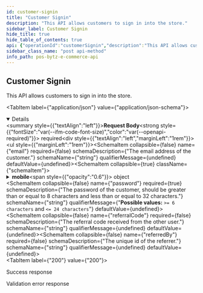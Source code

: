 ```yaml
---
id: customer-signin
title: "Customer Signin"
description: "This API allows customers to sign in into the store."
sidebar_label: Customer Signin
hide_title: true
hide_table_of_contents: true
api: {"operationId":"customerSignin","description":"This API allows customers to sign in into the store.","parameters":[],"requestBody":{"required":true,"content":{"application/json":{"schema":{"type":"object","properties":{"email":{"type":"string","description":"The email address of the customer."},"mobile":{"description":"The valid phone number of the customer.","allOf":[{"type":"object","properties":{"code":{"type":"string","description":"Unique numeric country code"},"number":{"type":"string","description":"The valid phone number of the customer."}},"required":["code","number"]}]},"password":{"type":"string","minLength":6,"maxLength":24,"description":"The password of the customer, should be greater than or equal to 8 characters and less than or equal to 32 characters."},"referralCode":{"type":"string","description":"The referral code received from the other user."},"referredBy":{"type":"string","description":"The unique id of the referrer."}},"required":["password"]}}}},"responses":{"200":{"description":"Success response","content":{"application/json":{"example":{"statusCode":200,"data":{"accessToken":"eyJhbGciOiJIUzI1NiIsInR5cCI6IkpXVCJ9.eyJ1c2VySWQiOiI2MzJjMzQ3NTIyNjlmMTJjNTc5NTIyNzMiLCJpYXQiOjE2NjM4NDMyODAsImV4cCI6MTY2Mzg0Njg4MH0.zo2mIgKO_uHYiENpSPhOfMJf_zZFQb66BhB4sjU0Lec","tokenType":"Bearer","expiresIn":3600}}}}},"400":{"description":"Validation error response","content":{"application/json":{"example":{"statusCode":400,"errors":{"email":["email must be an email"],"password":["password must be longer than or equal to 8 characters"]},"message":"Bad Request"}}}},"403":{"description":"","content":{"application/json":{"example":{"statusCode":403,"message":"Account not verified","error":"Forbidden"}}}}},"tags":["Auth"],"security":[{"oauth2":["user:read","user:write"]}],"method":"post","path":"/ecommerce/v1/auth/signin","servers":[],"securitySchemes":{"oauth2":{"type":"oauth2","flows":{"clientCredentials":{"tokenUrl":"https://gateway-api.posbytz.com/ecommerce/oauth2/token","scopes":["country:read","store:read","category:read","item:read","user:read","user:write","cart:read","cart:write","order:read","order:write","search:read","reviews: read","reviews: write","brand:read"]}}}},"jsonRequestBodyExample":{"email":"string","mobile":{"code":"string","number":"string"},"password":"string","referralCode":"string","referredBy":"string"},"info":{"title":"PosBytz E-Commerce API","description":"Whether you&apos;re building a custom-branded storefront or looking for ways to extend Posbytz, the following guide will help you achieve your goals.","version":"1.0","contact":{}},"postman":{"name":"Customer Signin","description":{"content":"This API allows customers to sign in into the store.","type":"text/plain"},"url":{"path":["ecommerce","v1","auth","signin"],"host":["{{baseUrl}}"],"query":[],"variable":[]},"header":[{"key":"Content-Type","value":"application/json"},{"key":"Accept","value":"application/json"}],"method":"POST","body":{"mode":"raw","raw":"\"\"","options":{"raw":{"language":"json"}}},"auth":{"type":"oauth2","oauth2":[]}}}
sidebar_class_name: "post api-method"
info_path: pos-bytz-e-commerce-api
---
```



## Customer Signin



This API allows customers to sign in into the store.

<MimeTabs><TabItem label={"application/json"} value={"application/json-schema"}><details style={{}} data-collapsed={false} open={true}><summary style={{"textAlign":"left"}}><strong>Request Body</strong><strong style={{"fontSize":"var(--ifm-code-font-size)","color":"var(--openapi-required)"}}> required</strong></summary><div style={{"textAlign":"left","marginLeft":"1rem"}}></div><ul style={{"marginLeft":"1rem"}}><SchemaItem collapsible={false} name={"email"} required={false} schemaDescription={"The email address of the customer."} schemaName={"string"} qualifierMessage={undefined} defaultValue={undefined}></SchemaItem><SchemaItem collapsible={true} className={"schemaItem"}><details style={{}}><summary style={{}}><strong>mobile</strong><span style={{"opacity":"0.6"}}> object</span></summary><div style={{"marginLeft":"1rem"}}><SchemaItem collapsible={false} name={"code"} required={true} schemaDescription={"Unique numeric country code"} schemaName={"string"} qualifierMessage={undefined} defaultValue={undefined}></SchemaItem><SchemaItem collapsible={false} name={"number"} required={true} schemaDescription={"The valid phone number of the customer."} schemaName={"string"} qualifierMessage={undefined} defaultValue={undefined}></SchemaItem></div></details></SchemaItem><SchemaItem collapsible={false} name={"password"} required={true} schemaDescription={"The password of the customer, should be greater than or equal to 8 characters and less than or equal to 32 characters."} schemaName={"string"} qualifierMessage={"**Possible values:** `>= 6 characters` and `<= 24 characters`"} defaultValue={undefined}></SchemaItem><SchemaItem collapsible={false} name={"referralCode"} required={false} schemaDescription={"The referral code received from the other user."} schemaName={"string"} qualifierMessage={undefined} defaultValue={undefined}></SchemaItem><SchemaItem collapsible={false} name={"referredBy"} required={false} schemaDescription={"The unique id of the referrer."} schemaName={"string"} qualifierMessage={undefined} defaultValue={undefined}></SchemaItem></ul></details></TabItem></MimeTabs><div><ApiTabs><TabItem label={"200"} value={"200"}><div>

Success response

</div><div><MimeTabs groupId={"mime-type"}><TabItem label={"application/json"} value={"application/json"}><SchemaTabs groupId={"schema-tabs"}><TabItem label={"Example"} value={"Example"}><ResponseSamples responseExample={"{\n  \"statusCode\": 200,\n  \"data\": {\n    \"accessToken\": \"eyJhbGciOiJIUzI1NiIsInR5cCI6IkpXVCJ9.eyJ1c2VySWQiOiI2MzJjMzQ3NTIyNjlmMTJjNTc5NTIyNzMiLCJpYXQiOjE2NjM4NDMyODAsImV4cCI6MTY2Mzg0Njg4MH0.zo2mIgKO_uHYiENpSPhOfMJf_zZFQb66BhB4sjU0Lec\",\n    \"tokenType\": \"Bearer\",\n    \"expiresIn\": 3600\n  }\n}"} language={"json"}></ResponseSamples></TabItem></SchemaTabs></TabItem></MimeTabs></div></TabItem><TabItem label={"400"} value={"400"}><div>

Validation error response

</div><div><MimeTabs groupId={"mime-type"}><TabItem label={"application/json"} value={"application/json"}><SchemaTabs groupId={"schema-tabs"}><TabItem label={"Example"} value={"Example"}><ResponseSamples responseExample={"{\n  \"statusCode\": 400,\n  \"errors\": {\n    \"email\": [\n      \"email must be an email\"\n    ],\n    \"password\": [\n      \"password must be longer than or equal to 8 characters\"\n    ]\n  },\n  \"message\": \"Bad Request\"\n}"} language={"json"}></ResponseSamples></TabItem></SchemaTabs></TabItem></MimeTabs></div></TabItem><TabItem label={"403"} value={"403"}><div></div><div><MimeTabs groupId={"mime-type"}><TabItem label={"application/json"} value={"application/json"}><SchemaTabs groupId={"schema-tabs"}><TabItem label={"Example"} value={"Example"}><ResponseSamples responseExample={"{\n  \"statusCode\": 403,\n  \"message\": \"Account not verified\",\n  \"error\": \"Forbidden\"\n}"} language={"json"}></ResponseSamples></TabItem></SchemaTabs></TabItem></MimeTabs></div></TabItem></ApiTabs></div>
      